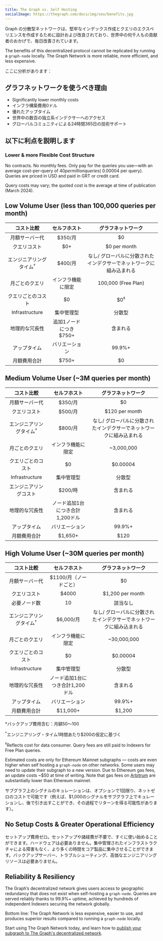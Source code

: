 ```yaml
---
title: The Graph vs. Self Hosting
socialImage: https://thegraph.com/docs/img/seo/benefits.jpg
---
```


Graph の分散型ネットワークは、堅牢なインデックス作成とクエリのエクスペリエンスを作成するために設計および改良されており、世界中の何千人もの貢献者のおかげで、毎日改善されています。

The benefits of this decentralized protocol cannot be replicated by running a `graph-node` locally. The Graph Network is more reliable, more efficient, and less expensive.

ここに分析があります：

## グラフネットワークを使うべき理由

- Significantly lower monthly costs
- インフラ構築費用0ドル
- 優れたアップタイム
- 世界中の数百の独立系インデクサーへのアクセス
- グローバルコミュニティによる24時間365日の技術サポート

## 以下に利点を説明します

### Lower & more Flexible Cost Structure

No contracts. No monthly fees. Only pay for the queries you use—with an average cost-per-query of $40 per million queries (~$0.00004 per query). Queries are priced in USD and paid in GRT or credit card.

Query costs may vary; the quoted cost is the average at time of publication (March 2024).

## Low Volume User (less than 100,000 queries per month)

|          コスト比較          |                  セルフホスト                 |              グラフネットワーク              |
| :---------------------: | :-------------------------------------: | :---------------------------------: |
|         月額サーバー代         |                  $350/月                 |                  $0                 |
|          クエリコスト         |                   $0+                   |             $0 per month            |
| エンジニアリングタイム<sup>†</sup> |                  $400/月                 | なし/ グローバルに分散されたインデクサーでネットワークに組み込まれる |
|         月ごとのクエリ         |                インフラ機能に限定                |         100,000 (Free Plan)         |
|        クエリごとのコスト        |                    $0                   |            $0<sup>‡</sup>           |
|      Infrastructure     |                  集中管理型                  |                 分散型                 |
|         地理的な冗長性         |              追加1ノードにつき$750+             |                 含まれる                |
|          アップタイム         |                 バリエーション                 |                99.9%+               |
|          月額費用合計         | <span className="highlight-row" />$750+ |                  $0                 |

## Medium Volume User (~3M queries per month)

|          コスト比較          |                   セルフホスト                   |              グラフネットワーク              |
| :---------------------: | :----------------------------------------: | :---------------------------------: |
|         月額サーバー代         |                   $350/月                   |                  $0                 |
|          クエリコスト         |                   $500/月                   |            $120 per month           |
| エンジニアリングタイム<sup>†</sup> |                   $800/月                   | なし/ グローバルに分散されたインデクサーでネットワークに組み込まれる |
|         月ごとのクエリ         |                  インフラ機能に限定                 |              ~3,000,000             |
|        クエリごとのコスト        |                     $0                     |               $0.00004              |
|      Infrastructure     |                    集中管理型                   |                 分散型                 |
|       エンジニアリングコスト       |                   $200/時                   |                 含まれる                |
|         地理的な冗長性         |             ノード追加1台につき合計1,200ドル            |                 含まれる                |
|          アップタイム         |                   バリエーション                  |                99.9%+               |
|          月額費用合計         | <span className="highlight-row" /> $1,650+ |                 $120                |

## High Volume User (~30M queries per month)

|          コスト比較          |                    セルフホスト                   |              グラフネットワーク              |
| :---------------------: | :-----------------------------------------: | :---------------------------------: |
|         月額サーバー代         |                $1100/月（ノードごと）               |                  $0                 |
|          クエリコスト         |                    $4000                    |           $1,200 per month          |
|          必要ノード数         |                      10                     |                 該当なし                |
| エンジニアリングタイム<sup>†</sup> |                   $6,000/月                  | なし/ グローバルに分散されたインデクサーでネットワークに組み込まれる |
|         月ごとのクエリ         |                  インフラ機能に限定                  |             ~30,000,000             |
|        クエリごとのコスト        |                      $0                     |               $0.00004              |
|      Infrastructure     |                    集中管理型                    |                 分散型                 |
|         地理的な冗長性         |             ノード追加1台につき合計1,200ドル             |                 含まれる                |
|          アップタイム         |                   バリエーション                   |                99.9%+               |
|          月額費用合計         | <span className="highlight-row" /> $11,000+ |                $1,200               |

\*バックアップ費用含む：月額$50〜$100

<sup>†</sup>エンジニアリング・タイム1時間あたり$200の仮定に基づく

<sup>‡</sup>Reflects cost for data consumer. Query fees are still paid to Indexers for Free Plan queries.

Estimated costs are only for Ethereum Mainnet subgraphs — costs are even higher when self hosting a `graph-node` on other networks. Some users may need to update their subgraph to a new version. Due to Ethereum gas fees, an update costs ~$50 at time of writing. Note that gas fees on [Arbitrum](/archived/arbitrum/arbitrum-faq/) are substantially lower than Ethereum mainnet.

サブグラフ上のシグナルのキュレーションは、オプションで1回限り、ネットゼロのコストで可能です（例えば、$1,000のシグナルをサブグラフ上でキュレーションし、後で引き出すことができ、その過程でリターンを得る可能性があります）。

## No Setup Costs & Greater Operational Efficiency

セットアップ費用ゼロ。セットアップや諸経費が不要で、すぐに使い始めることができます。ハードウェアは必要ありません。集中管理されたインフラストラクチャによる障害もなく、より多くの時間をコア製品に集中させることができます。バックアップサーバー、トラブルシューティング、高価なエンジニアリングリソースは必要ありません。

## Reliability & Resiliency

The Graph’s decentralized network gives users access to geographic redundancy that does not exist when self-hosting a `graph-node`. Queries are served reliably thanks to 99.9%+ uptime, achieved by hundreds of independent Indexers securing the network globally.

Bottom line: The Graph Network is less expensive, easier to use, and produces superior results compared to running a `graph-node` locally.

Start using The Graph Network today, and learn how to [publish your subgraph to The Graph's decentralized network](/subgraphs/quick-start/).
